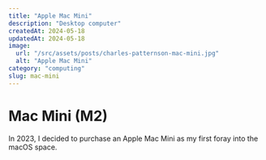 ```yaml
---
title: "Apple Mac Mini"
description: "Desktop computer"
createdAt: 2024-05-18
updatedAt: 2024-05-18
image:
  url: "/src/assets/posts/charles-patternson-mac-mini.jpg"
  alt: "Apple Mac Mini"
category: "computing"
slug: mac-mini
---
```


# Mac Mini (M2)

In 2023, I decided to purchase an Apple Mac Mini as my first foray into the macOS space.
